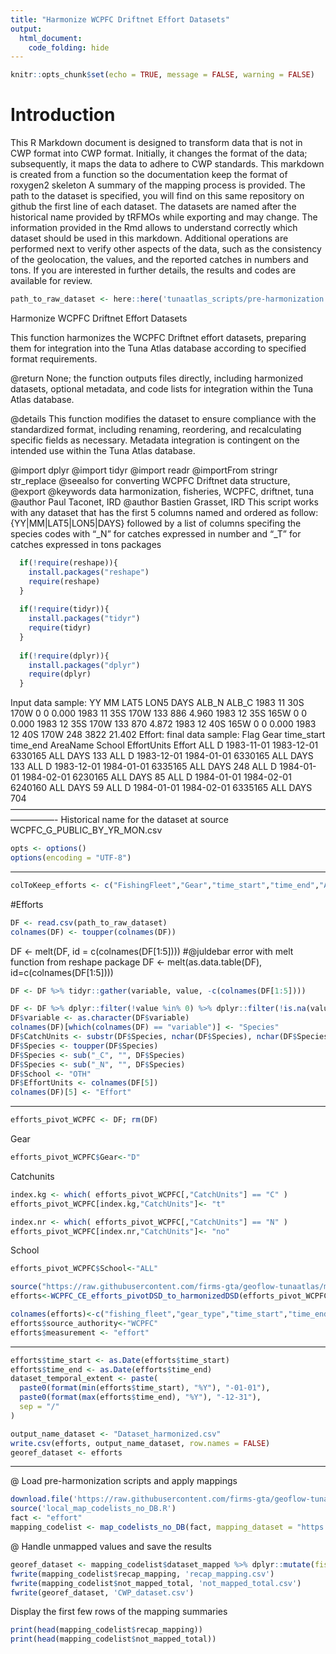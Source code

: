 ```yaml
---
title: "Harmonize WCPFC Driftnet Effort Datasets"
output: 
  html_document: 
    code_folding: hide
---
```

```r
knitr::opts_chunk$set(echo = TRUE, message = FALSE, warning = FALSE)
```

# Introduction

This R Markdown document is designed to transform data that is not in CWP format into CWP format.
Initially, it changes the format of the data; subsequently, it maps the data to adhere to CWP standards.
This markdown is created from a function so the documentation keep the format of roxygen2 skeleton
A summary of the mapping process is provided. The path to the dataset is specified, you will find on this same repository on github the first line of each dataset. The datasets are named after the historical name provided by tRFMOs while exporting and may change. The information provided in the Rmd allows to understand correctly which dataset should be used in this markdown.
Additional operations are performed next to verify other aspects of the data, such as the consistency of the geolocation, the values, and the reported catches in numbers and tons.
If you are interested in further details, the results and codes are available for review.

```r
path_to_raw_dataset <- here::here('tunaatlas_scripts/pre-harmonization', 'wcpfc', 'effort', 'data', 'WCPFC_G_PUBLIC_BY_YR_MON.csv')
```

Harmonize WCPFC Driftnet Effort Datasets

This function harmonizes the WCPFC Driftnet effort datasets,
preparing them for integration into the Tuna Atlas database according to specified format requirements.


@return None; the function outputs files directly, including harmonized datasets,
        optional metadata, and code lists for integration within the Tuna Atlas database.

@details This function modifies the dataset to ensure compliance with the standardized
         format, including renaming, reordering, and recalculating specific fields as necessary.
         Metadata integration is contingent on the intended use within the Tuna Atlas database.

@import dplyr
@import tidyr
@import readr
@importFrom stringr str_replace
@seealso \code{\link{WCPFC_CE_efforts_pivotDSD_to_harmonizedDSD}} for converting WCPFC Driftnet data structure,
@export
@keywords data harmonization, fisheries, WCPFC, driftnet, tuna
@author Paul Taconet, IRD \email{paul.taconet@ird.fr}
@author Bastien Grasset, IRD \email{bastien.grasset@ird.fr}
This script works with any dataset that has the first 5 columns named and ordered as follow: {YY|MM|LAT5|LON5|DAYS} followed by a list of columns specifing the species codes with "_N" for catches expressed in number and "_T" for catches expressed in tons
packages 

```r
  if(!require(reshape)){
    install.packages("reshape")
    require(reshape)
  }
  
  if(!require(tidyr)){
    install.packages("tidyr")
    require(tidyr)
  }
  
  if(!require(dplyr)){
    install.packages("dplyr")
    require(dplyr)
  }
```

Input data sample:
YY MM LAT5 LON5 DAYS ALB_N  ALB_C
1983 11  30S 170W    0     0  0.000
1983 11  35S 170W  133   886  4.960
1983 12  35S 165W    0     0  0.000
1983 12  35S 170W  133   870  4.872
1983 12  40S 165W    0     0  0.000
1983 12  40S 170W  248  3822 21.402
Effort: final data sample:
Flag Gear time_start   time_end AreaName School EffortUnits Effort
ALL    D 1983-11-01 1983-12-01  6330165    ALL        DAYS    133
ALL    D 1983-12-01 1984-01-01  6330165    ALL        DAYS    133
ALL    D 1983-12-01 1984-01-01  6335165    ALL        DAYS    248
ALL    D 1984-01-01 1984-02-01  6230165    ALL        DAYS     85
ALL    D 1984-01-01 1984-02-01  6240160    ALL        DAYS     59
ALL    D 1984-01-01 1984-02-01  6335165    ALL        DAYS    704
----------------------------------------------------------------------------------------------------------------------------
Historical name for the dataset at source  WCPFC_G_PUBLIC_BY_YR_MON.csv

```r
opts <- options()
options(encoding = "UTF-8")
```

----------------------------------------------------------------------------------------------------------------------------

```r
colToKeep_efforts <- c("FishingFleet","Gear","time_start","time_end","AreaName","School","EffortUnits","Effort")
```

#Efforts

```r
DF <- read.csv(path_to_raw_dataset)
colnames(DF) <- toupper(colnames(DF))
```

DF <- melt(DF, id = c(colnames(DF[1:5]))) #@juldebar error with melt function from reshape package
DF <- melt(as.data.table(DF), id=c(colnames(DF[1:5])))

```r
DF <- DF %>% tidyr::gather(variable, value, -c(colnames(DF[1:5])))

DF <- DF %>% dplyr::filter(!value %in% 0) %>% dplyr::filter(!is.na(value))
DF$variable <- as.character(DF$variable)
colnames(DF)[which(colnames(DF) == "variable")] <- "Species"
DF$CatchUnits <- substr(DF$Species, nchar(DF$Species), nchar(DF$Species))
DF$Species <- toupper(DF$Species) 
DF$Species <- sub("_C", "", DF$Species)
DF$Species <- sub("_N", "", DF$Species)
DF$School <- "OTH"
DF$EffortUnits <- colnames(DF[5])
colnames(DF)[5] <- "Effort"
```

--------------------------------------------------

```r
efforts_pivot_WCPFC <- DF; rm(DF)
```

Gear

```r
efforts_pivot_WCPFC$Gear<-"D"
```

Catchunits

```r
index.kg <- which( efforts_pivot_WCPFC[,"CatchUnits"] == "C" )
efforts_pivot_WCPFC[index.kg,"CatchUnits"]<- "t"

index.nr <- which( efforts_pivot_WCPFC[,"CatchUnits"] == "N" )
efforts_pivot_WCPFC[index.nr,"CatchUnits"]<- "no" 
```

School

```r
efforts_pivot_WCPFC$School<-"ALL"

source("https://raw.githubusercontent.com/firms-gta/geoflow-tunaatlas/master/sardara_functions/WCPFC_CE_efforts_pivotDSD_to_harmonizedDSD.R")
efforts<-WCPFC_CE_efforts_pivotDSD_to_harmonizedDSD(efforts_pivot_WCPFC,colToKeep_efforts)

colnames(efforts)<-c("fishing_fleet","gear_type","time_start","time_end","geographic_identifier","fishing_mode","measurement_unit","measurement_value")
efforts$source_authority<-"WCPFC"
efforts$measurement <- "effort" 
```

----------------------------------------------------------------------------------------------------------------------------

```r
efforts$time_start <- as.Date(efforts$time_start)
efforts$time_end <- as.Date(efforts$time_end)
dataset_temporal_extent <- paste(
  paste0(format(min(efforts$time_start), "%Y"), "-01-01"),
  paste0(format(max(efforts$time_end), "%Y"), "-12-31"),
  sep = "/"
)

output_name_dataset <- "Dataset_harmonized.csv"
write.csv(efforts, output_name_dataset, row.names = FALSE)
georef_dataset <- efforts
```

----------------------------------------------------------------------------------------------------------------------------
@ Load pre-harmonization scripts and apply mappings

```r
download.file('https://raw.githubusercontent.com/firms-gta/geoflow-tunaatlas/master/tunaatlas_scripts/pre-harmonization/map_codelists_no_DB.R', destfile = 'local_map_codelists_no_DB.R')
source('local_map_codelists_no_DB.R')
fact <- "effort"
mapping_codelist <- map_codelists_no_DB(fact, mapping_dataset = "https://raw.githubusercontent.com/fdiwg/fdi-mappings/main/global/firms/gta/codelist_mapping_rfmos_to_global.csv", dataset_to_map = georef_dataset, mapping_keep_src_code = FALSE, summary_mapping = TRUE, source_authority_to_map = c("IATTC", "CCSBT", "WCPFC", "ICCAT", "IOTC"))
```

@ Handle unmapped values and save the results

```r
georef_dataset <- mapping_codelist$dataset_mapped %>% dplyr::mutate(fishing_fleet = ifelse(fishing_fleet == 'UNK', 'NEI', fishing_fleet), gear_type = ifelse(gear_type == 'UNK', '99.9', gear_type))
fwrite(mapping_codelist$recap_mapping, 'recap_mapping.csv')
fwrite(mapping_codelist$not_mapped_total, 'not_mapped_total.csv')
fwrite(georef_dataset, 'CWP_dataset.csv')
```

Display the first few rows of the mapping summaries

```r
print(head(mapping_codelist$recap_mapping))
print(head(mapping_codelist$not_mapped_total))
```

